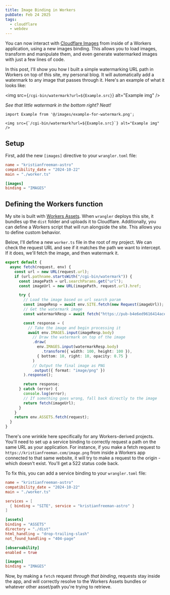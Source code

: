 ```yaml
---
title: Image Binding in Workers
pubDate: Feb 24 2025
tags:
  - cloudflare
  - webdev
---
```


You can now interact with [Cloudflare Images](https://developers.cloudflare.com/images/) from inside of a Workers application, using a new images binding. This allows you to load images, transform and manipulate them, and even generate watermarked images with just a few lines of code.

In this post, I'll show you how I built a simple watermarking URL path in Workers on top of this site, my personal blog. It will automatically add a watermark to any image that passes through it. Here's an example of what it looks like:

<img src={`/cgi-bin/watermark?url=${Example.src}`} alt="Example img" />

_See that little watermark in the bottom right? Neat!_

```mdx title="example.mdx"
import Example from '@/images/example-for-watermark.png';

<img src={`/cgi-bin/watermark?url=${Example.src}`} alt="Example img" />
```

## Setup

First, add the new `[images]` directive to your `wrangler.toml` file:

```toml title="wrangler.toml"
name = "kristianfreeman-astro"
compatibility_date = "2024-10-22"
main = "./worker.ts"

[images]
binding = "IMAGES"
```

## Defining the Workers function

My site is built with [Workers Assets](/integrating-workers-assets-with-fullstack-apps). When `wrangler` deploys this site, it bundles up the `dist` folder and uploads it to Cloudflare. Additionally, you can define a Workers script that will run alongside the site. This allows you to define custom behavior.

Below, I'll define a new `worker.ts` file in the root of my project. We can check the request URL and see if it matches the path we want to intercept. If it does, we'll fetch the image, and then watermark it.

```ts title="worker.ts" {9,11,15,17,23,30}
export default {
  async fetch(request, env) {
    const url = new URL(request.url);
    if (url.pathname.startsWith("/cgi-bin/watermark")) {
      const imagePath = url.searchParams.get("url");
      const imageUrl = new URL(imagePath, request.url).href;

      try {
        // Load the image based on url search param
        const imageResp = await env.SITE.fetch(new Request(imageUrl));
        // Get the watermark image
        const watermarkResp = await fetch("https://pub-b4e6ed9616414ace9314e84c0a5cd3e8.r2.dev/kf.jpg");

        const response = (
          // Take the image and begin processing it
          await env.IMAGES.input(imageResp.body)
            // Draw the watermark on top of the image
            .draw(
              env.IMAGES.input(watermarkResp.body)
                .transform({ width: 100, height: 100 }),
              { bottom: 10, right: 10, opacity: 0.75 }
            )
            // Output the final image as PNG
            .output({ format: "image/png" })
        ).response();

        return response;
      } catch (error) {
        console.log(error);
        // If something goes wrong, fall back directly to the image
        return fetch(imageUrl);
      }
    }
    return env.ASSETS.fetch(request);
  }
}
```

There's one wrinkle here specifically for any Workers-derived projects. You'll need to set up a service binding to correctly request a path on the same URL as your application. For instance, if you make a fetch request to `https://kristianfreeman.com/image.png` from inside a Workers app connected to that same website, it will try to make a request to the origin - which doesn't exist. You'll get a 522 status code back.

To fix this, you can add a service binding to your `wrangler.toml` file:

```toml title="wrangler.toml" collapse={2-4,8-17}
name = "kristianfreeman-astro"
compatibility_date = "2024-10-22"
main = "./worker.ts"

services = [
  { binding = "SITE", service = "kristianfreeman-astro" }
]

[assets]
binding = "ASSETS"
directory = "./dist"
html_handling = "drop-trailing-slash"
not_found_handling = "404-page"

[observability]
enabled = true

[images]
binding = "IMAGES"
```

Now, by making a `fetch` request _through that binding_, requests stay inside the app, and will correctly resolve to the Workers Assets bundles or whatever other asset/path you're trying to retrieve.
